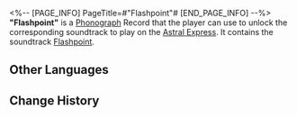 <%-- [PAGE_INFO]
PageTitle=#"Flashpoint"#
[END_PAGE_INFO] --%>
{{Item Infobox
|id          = 210010
|image       = Item Flashpoint.png
|type        = Disk
|invCategory = Valuables
|rarity      = 3
|effect      = 
|description = A record that can be played on the Express' phonograph. It might be a fortuitous find or a gift from someone else. All sorts of memories surge up when the music plays &mdash; the smiles, encounters, touches, and the excitement of battle. Maybe that is why people still collect records even as society rapidly advances.<br />The current record contains the track ''Flashpoint''.
}}
{{Description|''I forgot to even breathe the moment when the explosion happened.''}}
'''"Flashpoint"''' is a [[Phonograph]] Record that the player can use to unlock the corresponding soundtrack to play on the [[Astral Express]]. It contains the soundtrack [[Flashpoint]].

==Other Languages==
{{Other Languages
|en   = "Flashpoint"
|zhs  = 《一触即发》
|zht  = 《一觸即發》
|ja   = 『一触即発』
|ko   = ≪일촉즉발≫
|es   = Punto crítico
|fr   = «&nbsp;Flashpoint&nbsp;»
|ru   = Flashpoint
|th   = "Flashpoint"
|vi   = "Thời Khắc Bùng Nổ"
|de   = „Ausbruchsbereit“
|id   = "Flashpoint"
|pt   = "Flashpoint"
}}

==Change History==
{{Change History|1.0}}